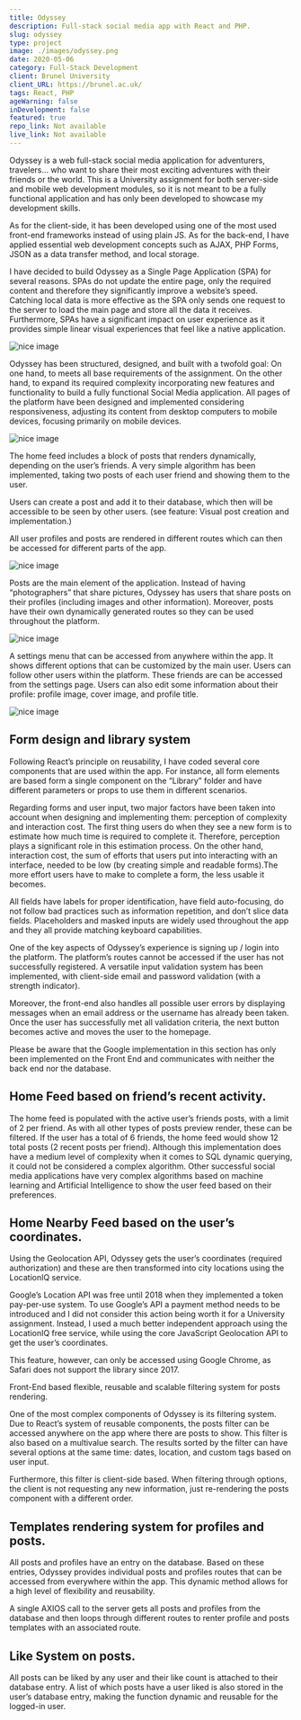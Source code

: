 ```yaml
---
title: Odyssey
description: Full-stack social media app with React and PHP.
slug: odyssey
type: project
image: ./images/odyssey.png
date: 2020-05-06
category: Full-Stack Development
client: Brunel University
client_URL: https://brunel.ac.uk/
tags: React, PHP
ageWarning: false 
inDevelopment: false
featured: true
repo_link: Not available
live_link: Not available
---
```


Odyssey is a web full-stack social media application for adventurers, travelers... who want to share their most exciting adventures with their friends or the world. This is a University assignment for both server-side and mobile web development modules, so it is not meant to be a fully functional application and has only been developed to showcase my development skills.

As for the client-side, it has been developed using one of the most used front-end frameworks instead of using plain JS. As for the back-end, I have applied essential web development concepts such as AJAX, PHP Forms, JSON as a data transfer method, and local storage.

I have decided to build Odyssey as a Single Page Application (SPA) for several reasons. SPAs do not update the entire page, only the required content and therefore they significantly improve a website’s speed. Catching local data is more effective as the SPA only sends one request to the server to load the main page and store all the data it receives. Furthermore, SPAs have a significant impact on user experience as it provides simple linear visual experiences that feel like a native application.

![nice image](./images/odyssey-1.png)

Odyssey has been structured, designed, and built with a twofold goal: On one hand, to meets all base requirements of the assignment. On the other hand, to expand its required complexity incorporating new features and functionality to build a fully functional Social Media application. All pages of the platform have been designed and implemented considering responsiveness, adjusting its content from desktop computers to mobile devices, focusing primarily on mobile devices.

![nice image](./images/odyssey-2.png)

The home feed includes a block of posts that renders dynamically, depending on the user’s friends. A very simple algorithm has been implemented, taking two posts of each user friend and showing them to the user.

Users can create a post and add it to their database, which then will be accessible to be seen by other users. (see feature: Visual post creation and implementation.)

All user profiles and posts are rendered in different routes which can then be accessed for different parts of the app.

![nice image](./images/odyssey-3.png)

Posts are the main element of the application. Instead of having “photographers” that share pictures, Odyssey has users that share posts on their profiles (including images and other information). Moreover, posts have their own dynamically generated routes so they can be used throughout the platform.

![nice image](./images/odyssey-4.png)

A settings menu that can be accessed from anywhere within the app. It shows different options that can be customized by the main user. Users can follow other users within the platform. These friends are can be accessed from the settings page. Users can also edit some information about their profile: profile image, cover image, and profile title.

![nice image](./images/odyssey-5.png)

## Form design and library system

Following React’s principle on reusability, I have coded several core components that are used within the app. For instance, all form elements are based form a single component on the “Library” folder and have different parameters or props to use them in different scenarios.

Regarding forms and user input, two major factors have been taken into account when designing and implementing them: perception of complexity and interaction cost. The first thing users do when they see a new form is to estimate how much time is required to complete it. Therefore, perception plays a significant role in this estimation process. On the other hand, interaction cost, the sum of efforts that users put into interacting with an interface, needed to be low (by creating simple and readable forms).The more effort users have to make to complete a form, the less usable it becomes.

All fields have labels for proper identification, have field auto-focusing, do not follow bad practices such as information repetition, and don’t slice data fields. Placeholders and masked inputs are widely used throughout the app and they all provide matching keyboard capabilities.

One of the key aspects of Odyssey’s experience is signing up / login into the platform. The platform’s routes cannot be accessed if the user has not successfully registered. A versatile input validation system has been implemented, with client-side email and password validation (with a strength indicator).

Moreover, the front-end also handles all possible user errors by displaying messages when an email address or the username has already been taken. Once the user has successfully met all validation criteria, the next button becomes active and moves the user to the homepage.

Please be aware that the Google implementation in this section has only been implemented on the Front End and communicates with neither the back end nor the database.

## Home Feed based on friend’s recent activity.

The home feed is populated with the active user’s friends posts, with a limit of 2 per friend. As with all other types of posts preview render, these can be filtered.
If the user has a total of 6 friends, the home feed would show 12 total posts (2 recent posts per friend). Although this implementation does have a medium level of complexity when it comes to SQL dynamic querying, it could not be considered a complex algorithm. Other successful social media applications have very complex algorithms based on machine learning and Artificial Intelligence to show the user feed based on their preferences.

## Home Nearby Feed based on the user’s coordinates.

Using the Geolocation API, Odyssey gets the user’s coordinates (required authorization) and these are then transformed into city locations using the LocationIQ service.

Google’s Location API was free until 2018 when they implemented a token pay-per-use system. To use Google’s API a payment method needs to be introduced and I did not consider this action being worth it for a University assignment. Instead, I used a much better independent approach using the LocationIQ free service, while using the core JavaScript Geolocation API to get the user’s coordinates.

This feature, however, can only be accessed using Google Chrome, as Safari does not support the library since 2017.

Front-End based flexible, reusable and scalable filtering system for posts rendering.

One of the most complex components of Odyssey is its filtering system. Due to React’s system of reusable components, the posts filter can be accessed anywhere on the app where there are posts to show. This filter is also based on a multivalue search. The results sorted by the filter can have several options at the same time: dates, location, and custom tags based on user input.

Furthermore, this filter is client-side based. When filtering through options, the client is not requesting any new information, just re-rendering the posts component with a different order.

## Templates rendering system for profiles and posts.

All posts and profiles have an entry on the database. Based on these entries, Odyssey provides individual posts and profiles routes that can be accessed from everywhere within the app. This dynamic method allows for a high level of flexibility and reusability.

A single AXIOS call to the server gets all posts and profiles from the database and then loops through different routes to renter profile and posts templates with an associated route.

## Like System on posts.

All posts can be liked by any user and their like count is attached to their database entry. A list of which posts have a user liked is also stored in the user’s database entry, making the function dynamic and reusable for the logged-in user.












